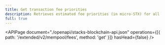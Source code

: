 ```yaml
---
title: Get transaction fee priorities
description: Retrieves estimated fee priorities (in micro-STX) for all transactions that are currently in the mempool. Also returns priorities separated by transaction type.
full: true
---
```


<APIPage
  document="./openapi/stacks-blockchain-api.json"
  operations={[{ path: '/extended/v2/mempool/fees', method: 'get' }]}
  hasHead={false}
/>